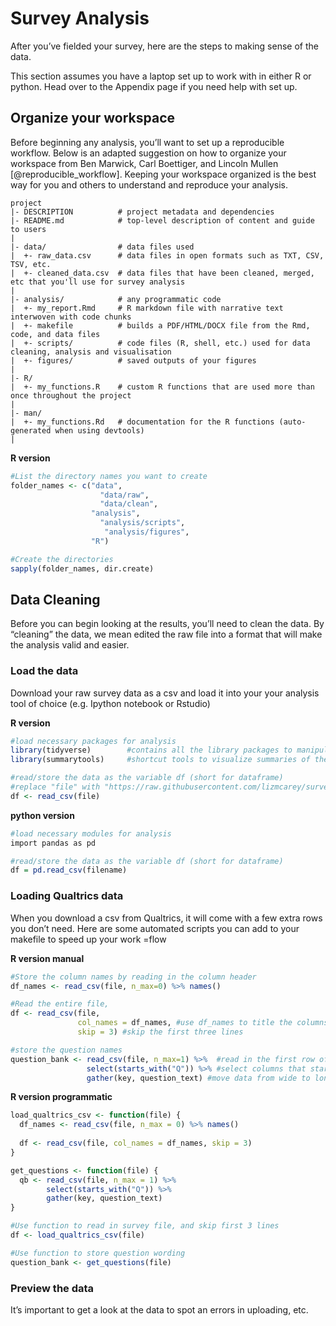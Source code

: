 # Survey Analysis {#analysis}

After you've fielded your survey, here are the steps to making sense of the data. 

This section assumes you have a laptop set up to work with in either R or python. Head over to the Appendix page if you need help with set up. 

## Organize your workspace

Before beginning any analysis, you'll want to set up a reproducible workflow. Below is an adapted suggestion on how to organize your workspace from Ben Marwick, Carl Boettiger, and Lincoln Mullen  [@reproducible_workflow]. Keeping your workspace organized is the best way for you and others to understand and reproduce your analysis. 

```
project
|- DESCRIPTION          # project metadata and dependencies 
|- README.md            # top-level description of content and guide to users
|
|- data/                # data files used 
|  +- raw_data.csv      # data files in open formats such as TXT, CSV, TSV, etc.
|  +- cleaned_data.csv  # data files that have been cleaned, merged, etc that you'll use for survey analysis
|
|- analysis/            # any programmatic code
|  +- my_report.Rmd     # R markdown file with narrative text interwoven with code chunks 
|  +- makefile          # builds a PDF/HTML/DOCX file from the Rmd, code, and data files
|  +- scripts/          # code files (R, shell, etc.) used for data cleaning, analysis and visualisation
|  +- figures/          # saved outputs of your figures
|
|- R/                     
|  +- my_functions.R    # custom R functions that are used more than once throughout the project
|
|- man/
|  +- my_functions.Rd   # documentation for the R functions (auto-generated when using devtools)
|

```


**R version**
```r
#List the directory names you want to create
folder_names <- c("data", 
                    "data/raw", 
                    "data/clean", 
                  "analysis", 
                    "analysis/scripts", 
                     "analysis/figures", 
                  "R")

#Create the directories
sapply(folder_names, dir.create)
```



## Data Cleaning  

Before you can begin looking at the results, you'll need to clean the data. By "cleaning" the data, we mean edited the raw file into a format that will make the analysis valid and easier. 

### Load the data

Download your raw survey data as a csv and load it into your your analysis tool of choice (e.g. Ipython notebook or Rstudio)

**R version**
```r
#load necessary packages for analysis
library(tidyverse)        #contains all the library packages to manipulate and transform data
library(summarytools)     #shortcut tools to visualize summaries of the data

#read/store the data as the variable df (short for dataframe)
#replace "file" with "https://raw.githubusercontent.com/lizmcarey/survey-guide/master/sample_data/Survey_test_data.csv" to download the survey data set
df <- read_csv(file)

```

**python version**
```r
#load necessary modules for analysis
import pandas as pd

#read/store the data as the variable df (short for dataframe)
df = pd.read_csv(filename)

```

### Loading Qualtrics data

When you download a csv from Qualtrics, it will come with a few extra rows you don't need. Here are some automated scripts you can add to your makefile to speed up your work =flow 

**R version manual**
```r

#Store the column names by reading in the column header
df_names <- read_csv(file, n_max=0) %>% names()

#Read the entire file,
df <- read_csv(file, 
               col_names = df_names, #use df_names to title the columns
               skip = 3) #skip the first three lines

#store the question names
question_bank <- read_csv(file, n_max=1) %>%  #read in the first row of file
                 select(starts_with("Q")) %>% #select columns that start with Q
                 gather(key, question_text) #move data from wide to long

```

**R version programmatic**

```r
load_qualtrics_csv <- function(file) {
  df_names <- read_csv(file, n_max = 0) %>% names()
  
  df <- read_csv(file, col_names = df_names, skip = 3)
}

get_questions <- function(file) {
  qb <- read_csv(file, n_max = 1) %>% 
        select(starts_with("Q")) %>% 
        gather(key, question_text)
}

#Use function to read in survey file, and skip first 3 lines
df <- load_qualtrics_csv(file)

#Use function to store question wording
question_bank <- get_questions(file)
```

### Preview the data

It's important to get a look at the data to spot an errors in uploading, etc. 